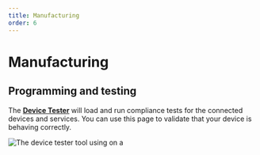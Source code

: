 ```yaml
---
title: Manufacturing
order: 6
---
```


# Manufacturing

## Programming and testing

The **[Device Tester](/tools/device-tester/)** will load and run compliance tests for the connected
devices and services. You can use this page to validate that your device is behaving correctly.

![The device tester tool using on a ](./devicetestermanufacturing.jpg)
